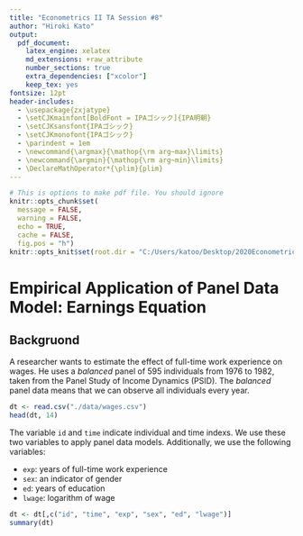 ```yaml
---
title: "Econometrics II TA Session #8"
author: "Hiroki Kato"
output:
  pdf_document:
    latex_engine: xelatex
    md_extensions: +raw_attribute
    number_sections: true
    extra_dependencies: ["xcolor"]
    keep_tex: yes
fontsize: 12pt
header-includes:
  - \usepackage{zxjatype}
  - \setCJKmainfont[BoldFont = IPAゴシック]{IPA明朝}
  - \setCJKsansfont{IPAゴシック}
  - \setCJKmonofont{IPAゴシック}
  - \parindent = 1em
  - \newcommand{\argmax}{\mathop{\rm arg~max}\limits}
  - \newcommand{\argmin}{\mathop{\rm arg~min}\limits}
  - \DeclareMathOperator*{\plim}{plim}
---
```


```r
# This is options to make pdf file. You should ignore
knitr::opts_chunk$set(
  message = FALSE, 
  warning = FALSE, 
  echo = TRUE, 
  cache = FALSE,
  fig.pos = "h")
knitr::opts_knit$set(root.dir = "C:/Users/katoo/Desktop/2020EconometricsTA/R")
```


# Empirical Application of Panel Data Model: Earnings Equation

## Backgruond

A researcher wants to estimate the effect of full-time work experience on wages.
He uses a *balanced* panel of 595 individuals from 1976 to 1982, taken from the Panel Study of Income Dynamics (PSID).
The *balanced* panel data means that we can observe all individuals every year.

```r
dt <- read.csv("./data/wages.csv")
head(dt, 14)
```

The variable `id` and `time` indicate individual and time indexs.
We use these two variables to apply panel data models.
Additionally, we use the following variables:

- `exp`: years of full-time work experience
- `sex`: an indicator of gender
- `ed`: years of education
- `lwage`: logarithm of wage

```r
dt <- dt[,c("id", "time", "exp", "sex", "ed", "lwage")]
summary(dt)
```